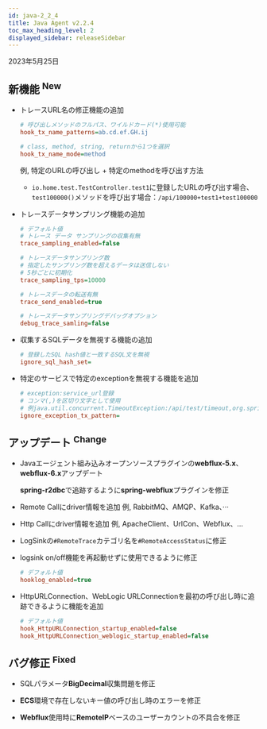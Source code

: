 ```yaml
---
id: java-2_2_4
title: Java Agent v2.2.4
toc_max_heading_level: 2
displayed_sidebar: releaseSidebar
---
```


2023年5月25日

## 新機能 <sup><Status>New</Status></sup>

- トレースURL名の修正機能の追加

  ```ini title='whatap.conf'
  # 呼び出しメソッドのフルパス、ワイルドカード(*)使用可能
  hook_tx_name_patterns=ab.cd.ef.GH.ij

  # class, method, string, returnから1つを選択
  hook_tx_name_mode=method
  ```

  例, 特定のURLの呼び出し + 特定のmethodを呼び出す方法

  - `io.home.test.TestController.test1`に登録したURLの呼び出す場合、`test100000()`メソッドを呼び出す場合：`/api/100000+test1+test100000`

- トレースデータサンプリング機能の追加

  ```ini title='whatap.conf'
  # デフォルト値
  # トレース データ サンプリングの収集有無
  trace_sampling_enabled=false

  # トレースデータサンプリング数
  # 指定したサンプリング数を超えるデータは送信しない
  # 5秒ごとに初期化
  trace_sampling_tps=10000

  # トレースデータの転送有無
  trace_send_enabled=true

  # トレースデータサンプリングデバッグオプション
  debug_trace_samling=false
  ```

- 収集するSQLデータを無視する機能の追加

  ```ini title='whatap.conf'
  # 登録したSQL hash値と一致するSQL文を無視
  ignore_sql_hash_set=
  ```

- 特定のサービスで特定のexceptionを無視する機能を追加

  ```ini title='whatap.conf'
  # exception:service_url登録
  # コンマ(,)を区切り文字として使用
  # 例java.util.concurrent.TimeoutException:/api/test/timeout,org.springframework.web.util.NestedServletException:/api/posts/test/cexception
  ignore_exception_tx_pattern=
  ```

## アップデート <sup><Status>Change</Status></sup>

- Javaエージェント組み込みオープンソースプラグインの**webflux-5.x**、**webflux-6.x**アップデート

  **spring-r2dbc**で追跡するように**spring-webflux**プラグインを修正

- Remote Callにdriver情報を追加 例, RabbitMQ、AMQP、Kafka、···

- Http Callにdriver情報を追加 例, ApacheClient、UrlCon、Webflux、…

- LogSinkの`#RemoteTrace`カテゴリ名を`#RemoteAccessStatus`に修正

- logsink on/off機能を再起動せずに使用できるように修正
  ```ini title='whatap.conf'
  # デフォルト値
  hooklog_enabled=true
  ```

- HttpURLConnection、WebLogic URLConnectionを最初の呼び出し時に追跡できるように機能を追加
  ```ini title='whatap.conf'
  # デフォルト値
  hook_HttpURLConnection_startup_enabled=false
  hook_HttpURLConnection_weblogic_startup_enabled=false
  ```

## バグ修正 <sup><Status>Fixed</Status></sup>

- SQLパラメータ**BigDecimal**収集問題を修正

- **ECS**環境で存在しないキー値の呼び出し時のエラーを修正

- **Webflux**使用時に**RemoteIP**ベースのユーザーカウントの不具合を修正
